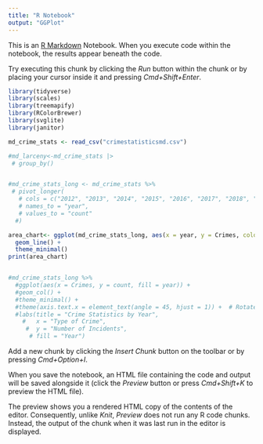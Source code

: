 ```yaml
---
title: "R Notebook"
output: "GGPlot"
---
```


This is an [R Markdown](http://rmarkdown.rstudio.com) Notebook. When you execute code within the notebook, the results appear beneath the code. 

Try executing this chunk by clicking the *Run* button within the chunk or by placing your cursor inside it and pressing *Cmd+Shift+Enter*. 

```r
library(tidyverse)
library(scales)
library(treemapify)
library(RColorBrewer)
library(svglite)
library(janitor)
```

```r
md_crime_stats <- read_csv("crimestatisticsmd.csv") 

#md_larceny<-md_crime_stats |>
 # group_by()


#md_crime_stats_long <- md_crime_stats %>%
 # pivot_longer(
   # cols = c("2012", "2013", "2014", "2015", "2016", "2017", "2018", "2019", "2020", "2021", "2022"),
   # names_to = "year",
   # values_to = "count"
  #)

area_chart<- ggplot(md_crime_stats_long, aes(x = year, y = Crimes, color = Crimes)) +
  geom_line() +
  theme_minimal()
print(area_chart)


#md_crime_stats_long %>%
  #ggplot(aes(x = Crimes, y = count, fill = year)) +
  #geom_col() +
  #theme_minimal() +
  #theme(axis.text.x = element_text(angle = 45, hjust = 1)) +  # Rotate crime labels
  #labs(title = "Crime Statistics by Year",
    #   x = "Type of Crime",
     #  y = "Number of Incidents",
      # fill = "Year")
```




Add a new chunk by clicking the *Insert Chunk* button on the toolbar or by pressing *Cmd+Option+I*.

When you save the notebook, an HTML file containing the code and output will be saved alongside it (click the *Preview* button or press *Cmd+Shift+K* to preview the HTML file). 

The preview shows you a rendered HTML copy of the contents of the editor. Consequently, unlike *Knit*, *Preview* does not run any R code chunks. Instead, the output of the chunk when it was last run in the editor is displayed.

